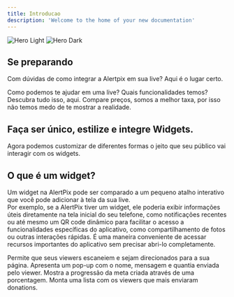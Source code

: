```yaml
---
title: Introducao
description: 'Welcome to the home of your new documentation'
---
```


<img
  className="block dark:hidden"
  src="/images/hero-light.svg"
  alt="Hero Light"
/>
<img
  className="hidden dark:block"
  src="/images/hero-dark.svg"
  alt="Hero Dark"
/>

## Se preparando

Com dúvidas de como integrar a Alertpix em sua live? Aqui é o lugar certo.

<CardGroup cols={2}>
  <Card
    title="O que fazemos por voce?"
    icon="heart"
    href="https://mintlify.com/docs/quickstart"
  >
    Como podemos te ajudar em uma live? Quais funcionalidades temos? Descubra tudo isso, aqui.
  </Card>
  <Card
    title="Preços"
    icon="money-bill-wave"
    href="https://mintlify.com/docs/quickstart"
  >
    Compare preços, somos a melhor taxa, por isso não temos medo de te mostrar a realidade.
  </Card>
</CardGroup>

## Faça ser único, estilize e integre Widgets.

Agora podemos customizar de diferentes formas o jeito que seu público vai interagir com os widgets.

## O que é um widget?
Um widget na AlertPix pode ser comparado a um pequeno atalho interativo que você pode adicionar à tela da sua live. <br/>
 Por exemplo, se a AlertPix tiver um widget, ele poderia exibir informações úteis diretamente na tela inicial do seu telefone, como notificações recentes ou até mesmo um QR code dinâmico para facilitar o acesso a funcionalidades específicas do aplicativo, como compartilhamento de fotos ou outras interações rápidas. É uma maneira conveniente de acessar recursos importantes do aplicativo sem precisar abri-lo completamente.

<CardGroup cols={2}>
  <Card
    title="QRCode"
    icon="palette"
    href="https://mintlify.com/docs/settings/global"
  >
    Permite que seus viewers escaneiem e sejam direcionados para a sua página.
  </Card>
  <Card
    title="Alerta"
    icon="palette"
    href="https://mintlify.com/docs/settings/global"
  >
    Apresenta um pop-up com o nome, mensagem e quantia enviada pelo viewer.
  </Card>
  <Card
    title="Metas"
    icon="palette"
    href="https://mintlify.com/docs/settings/global"
  >
    Mostra a progressão da meta criada através de uma porcentagem.
  </Card>
  <Card
    title="Ranking"
    icon="palette"
    href="https://mintlify.com/docs/settings/global"
  >
    Monta uma lista com os viewers que mais enviaram donations.
  </Card>
  
</CardGroup>
